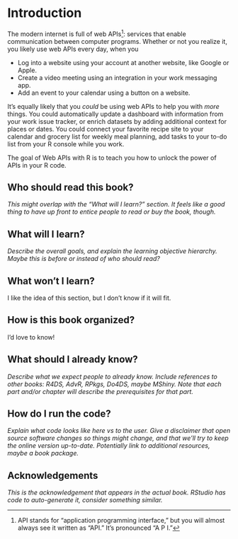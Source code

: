 # Introduction {#sec-intro}

<!--# This file is an intro to the *book.* index.qmd is an intro to the *website.* -->

The modern internet is full of web APIs[^intro-1]: services that enable communication between computer programs.
Whether or not you realize it, you likely use web APIs every day, when you

[^intro-1]: API stands for "application programming interface," but you will almost always see it written as "API." It's pronounced "A P I."

-   Log into a website using your account at another website, like Google or Apple.
-   Create a video meeting using an integration in your work messaging app.
-   Add an event to your calendar using a button on a website.

It's equally likely that you *could* be using web APIs to help you with *more* things.
You could automatically update a dashboard with information from your work issue tracker, or enrich datasets by adding additional context for places or dates.
You could connect your favorite recipe site to your calendar and grocery list for weekly meal planning, add tasks to your to-do list from your R console while you work.

The goal of Web APIs with R is to teach you how to unlock the power of APIs in your R code.

## Who should read this book?

*This might overlap with the "What will I learn?" section. It feels like a good thing to have up front to entice people to read or buy the book, though.*

## What will I learn?

*Describe the overall goals, and explain the learning objective hierarchy. Maybe this is before or instead of who should read?*

## What won't I learn?

I like the idea of this section, but I don't know if it will fit.

## How is this book organized?

I'd love to know!

## What should I already know?

*Describe what we expect people to already know. Include references to other books: R4DS, AdvR, RPkgs, Do4DS, maybe MShiny. Note that each part and/or chapter will describe the prerequisites for that part.*

## How do I run the code?

*Explain what code looks like here vs to the user. Give a disclaimer that open source software changes so things might change, and that we'll try to keep the online version up-to-date. Potentially link to additional resources, maybe a book package.*

## Acknowledgements

*This is the acknowledgement that appears in the actual book. RStudio has code to auto-generate it, consider something similar.*
